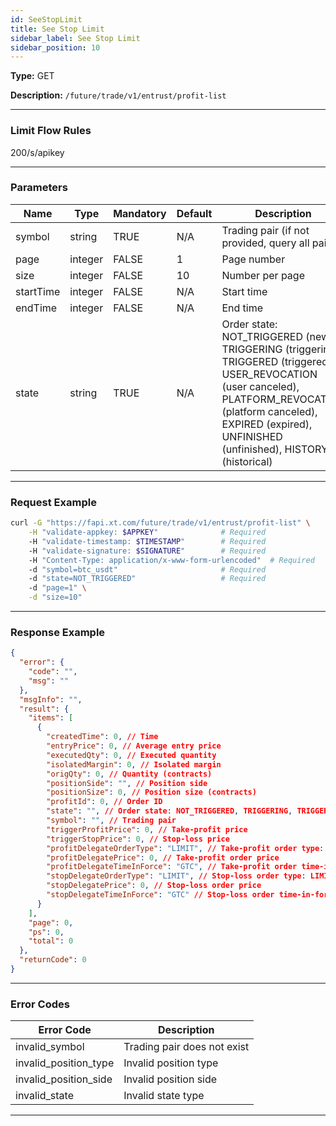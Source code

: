 ```yaml
---
id: SeeStopLimit
title: See Stop Limit
sidebar_label: See Stop Limit
sidebar_position: 10
---
```


**Type:** GET

**Description:** `/future/trade/v1/entrust/profit-list`

---

### Limit Flow Rules

200/s/apikey

---

### Parameters

| Name | Type | Mandatory | Default | Description | Ranges |
| --- | --- | --- | --- | --- | --- |
| symbol | string | TRUE | N/A | Trading pair (if not provided, query all pairs) | — |
| page | integer | FALSE | 1 | Page number | — |
| size | integer | FALSE | 10 | Number per page | — |
| startTime | integer | FALSE | N/A | Start time | — |
| endTime | integer | FALSE | N/A | End time | — |
| state | string | TRUE | N/A | Order state: NOT_TRIGGERED (new), TRIGGERING (triggering), TRIGGERED (triggered), USER_REVOCATION (user canceled), PLATFORM_REVOCATION (platform canceled), EXPIRED (expired), UNFINISHED (unfinished), HISTORY (historical) | NOT_TRIGGERED; TRIGGERING; TRIGGERED; USER_REVOCATION; PLATFORM_REVOCATION; EXPIRED; UNFINISHED; HISTORY |

---

### Request Example

```bash
curl -G "https://fapi.xt.com/future/trade/v1/entrust/profit-list" \
    -H "validate-appkey: $APPKEY"              # Required
    -H "validate-timestamp: $TIMESTAMP"        # Required
    -H "validate-signature: $SIGNATURE"        # Required
    -H "Content-Type: application/x-www-form-urlencoded"  # Required
    -d "symbol=btc_usdt"                       # Required
    -d "state=NOT_TRIGGERED"                   # Required
    -d "page=1" \
    -d "size=10"
```

---

### Response Example

```json
{
  "error": {
    "code": "",
    "msg": ""
  },
  "msgInfo": "",
  "result": {
    "items": [
      {
        "createdTime": 0, // Time
        "entryPrice": 0, // Average entry price
        "executedQty": 0, // Executed quantity
        "isolatedMargin": 0, // Isolated margin
        "origQty": 0, // Quantity (contracts)
        "positionSide": "", // Position side
        "positionSize": 0, // Position size (contracts)
        "profitId": 0, // Order ID
        "state": "", // Order state: NOT_TRIGGERED, TRIGGERING, TRIGGERED, USER_REVOCATION, PLATFORM_REVOCATION, EXPIRED
        "symbol": "", // Trading pair
        "triggerProfitPrice": 0, // Take-profit price
        "triggerStopPrice": 0, // Stop-loss price
        "profitDelegateOrderType": "LIMIT", // Take-profit order type: LIMIT, MARKET
        "profitDelegatePrice": 0, // Take-profit order price
        "profitDelegateTimeInForce": "GTC", // Take-profit order time-in-force: GTC, FOK, IOC, GTX
        "stopDelegateOrderType": "LIMIT", // Stop-loss order type: LIMIT, MARKET
        "stopDelegatePrice": 0, // Stop-loss order price
        "stopDelegateTimeInForce": "GTC" // Stop-loss order time-in-force: GTC, FOK, IOC, GTX
      }
    ],
    "page": 0,
    "ps": 0,
    "total": 0
  },
  "returnCode": 0
}
```

---

### Error Codes

| Error Code            | Description                 |
| --------------------- | --------------------------- |
| invalid_symbol        | Trading pair does not exist |
| invalid_position_type | Invalid position type       |
| invalid_position_side | Invalid position side       |
| invalid_state         | Invalid state type          |

---
